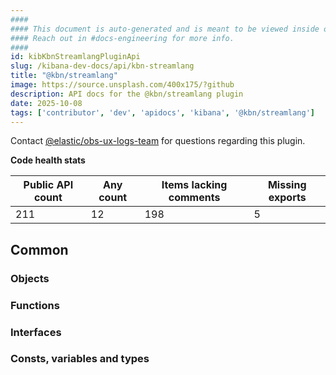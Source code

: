 ```yaml
---
####
#### This document is auto-generated and is meant to be viewed inside our experimental, new docs system.
#### Reach out in #docs-engineering for more info.
####
id: kibKbnStreamlangPluginApi
slug: /kibana-dev-docs/api/kbn-streamlang
title: "@kbn/streamlang"
image: https://source.unsplash.com/400x175/?github
description: API docs for the @kbn/streamlang plugin
date: 2025-10-08
tags: ['contributor', 'dev', 'apidocs', 'kibana', '@kbn/streamlang']
---
```




Contact [@elastic/obs-ux-logs-team](https://github.com/orgs/elastic/teams/obs-ux-logs-team) for questions regarding this plugin.

**Code health stats**

| Public API count  | Any count | Items lacking comments | Missing exports |
|-------------------|-----------|------------------------|-----------------|
| 211 | 12 | 198 | 5 |

## Common

### Objects
<DocDefinitionList data={kbnStreamlangObj.common.objects}/>

### Functions
<DocDefinitionList data={kbnStreamlangObj.common.functions}/>

### Interfaces
<DocDefinitionList data={kbnStreamlangObj.common.interfaces}/>

### Consts, variables and types
<DocDefinitionList data={kbnStreamlangObj.common.misc}/>

